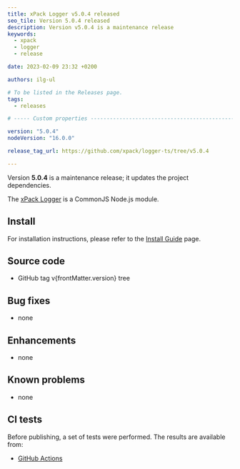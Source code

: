 ```yaml
---
title: xPack Logger v5.0.4 released
seo_tile: Version 5.0.4 released
description: Version v5.0.4 is a maintenance release
keywords:
  - xpack
  - logger
  - release

date: 2023-02-09 23:32 +0200

authors: ilg-ul

# To be listed in the Releases page.
tags:
  - releases

# ----- Custom properties -----------------------------------------------------

version: "5.0.4"
nodeVersion: "16.0.0"

release_tag_url: https://github.com/xpack/logger-ts/tree/v5.0.4

---
```




Version **5.0.4** is a maintenance release; it updates the project dependencies.

<!-- truncate -->

<PageMetadata title={frontMatter.seo_title} />

The [xPack Logger](https://xpack.github.io/logger-ts/)
is a CommonJS Node.js module.

<Prerequisites nodeVersion={frontMatter.nodeVersion}/>

## Install

For installation instructions, please refer to the
[Install Guide](/docs/install/)
page.

## Source code

- <Link to={frontMatter.release_tag_url}>GitHub tag v{frontMatter.version} tree</Link>

## Bug fixes

- none

## Enhancements

- none

## Known problems

- none

## CI tests

Before publishing, a set of tests were performed.
The results are available from:

- [GitHub Actions](https://github.com/xpack/logger-ts/actions)

<DownloadAnalytics />


